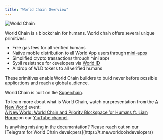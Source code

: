 ```yaml
---
title: "World Chain Overview"
---
```


![World Chain](/images/worldchain-cover.png)

World Chain is a blockchain for humans. World chain offers several unique primitives:

-   Free gas fees for all verified humans
-   Native mobile distribution to all World App users through [mini-apps](/mini-apps)
-   Simplified crypto transactions [through mini apps](/mini-apps/commands/verify)
-   Sybil resistance for developers via [World ID](/world-id)
-   Airdrop of WLD tokens to all verified humans

These primitives enable World Chain builders to build never before possible applications and reach a global audience.

World Chain is built on the [Superchain](https://docs.optimism.io/superchain/superchain-explainer).

To learn more about what is World Chain, watch our presentation from the [A New World](https://www.youtube.com/watch?v=_RWvsCZ17x8&ab_channel=World) event: <br />
[A New World: World Chain and Priority Blockspace for Humans ft. Liam Horne](https://www.youtube.com/watch?v=NSxyKsSwjsc&ab_channel=World) on our [YouTube channel](https://www.youtube.com/@worldnetworkofficial).

<Note>
Is anything missing in the documentation? Please reach out on our [Telegram for World Chain developers](https://t.me/worldcoindevelopers)
</Note>